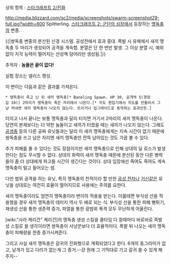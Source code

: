 상위 항목 : [[스타크래프트 2/진화]]

http://media.blizzard.com/sc2/media/screenshots/swarm-screenshot29-full.jpg?width=600
Splitterling. [[스타크래프트 2: 군단의 심장]]에서 등장하는 [[맹독충]]의 변종.

{{|쌍독충 변종의 분산된 신경 시스템. 공성전에서 효과 증대. 폭발 시 유체에서 새끼 맹독충 두 마리가 생성되어 공격을 계속함. 분열은 단 한 번만 발생. 그 이상 분열 시, 예외 없이 지각 능력이 떨어지는 산성액 덩어리만 생성됨.|}}

추적자 : '''놈들은 끝이 없다!'''

실험 장소는 넬리스 행성.

이 변이는 다음과 같은 결과를 가져온다.

 * 맹독충이 죽고 난 뒤 새끼 맹독충[* Baneling Spawn. HP 30, 공격력 5(경장갑 10)] 2마리가 맹독충이 죽은 자리에서 나온다.[* 지도 편집기에서 지도를 만들어서 그냥 꺼내면 새끼 맹독충이 나오지 않는다. 트리거나 업그레이드로 동작하는 효과인듯.]

터지고 나서 끝나는 보통 맹독충과 달리 터지면 거기서 2마리의 새끼 맹독충이 나온다. 당연히 본체보다는 더 약한 놈들이고 새끼가 터졌을 때는 새끼가 나오지 않는다. 그래도 [[공생충]] 등의 다른 공짜 유닛들과는 달리 이 새끼 맹독충에게는 지속 시간이 없기 때문에 쌍독충을 쓰고 남은 자리엔 새끼 맹독충만 잔뜩 남아있는 것도 가끔 볼 수 있다.

추가 피해를 줄 수 있다는 것도 장점이지만 새끼 맹독충으로 인해 상대의 딜 로스가 발생한다는 점도 무시할 수 없다. 상대의 화력이 새끼 맹독충 때문에 분산된 동안 다른 병력들이 좀 더 상대에게 파고들 시간이 생긴다는 것이다. 상대 입장에선 죽여도 죽여도 계속 맹독충이 밀고 들어오는 셈.

다만 범위 공격을 하는 유닛, 특히 맹독충의 천적이라 할 만한 [[공성 전차]]나 [[거신]]같은 유닛을 상대로는 여전히 효율이 떨어지므로 사용에는 주의를 요한다.

새끼 맹독충이라도 엄연히 맹독충이라 변이의 적용을 받는다. 이를테면 부식성 산을 적용했을 경우 새끼 맹독충의 데미지 역시 두 배로 되는 식. 부식성 산을 통한 피해 뻥튀기, 재생성 산을 통한 생존력 증가, 파열을 통한 광범위 폭격 모두 무난하게 어울린다.

[wiki:"사라 케리건" 케리건]의 맹독충 생성 스킬을 쿨타임 다 찰때마다 바로바로 즉발성 스킬로 쓸 생각이라면 쌍독충이 사냥꾼보다 더 효율적이다. 폭발 뒤 나오는 새끼 맹독충이 피해량을 한층 증가시켜준다.

그리고 사실 새끼 맹독충은 갈귀의 진화형으로 계획되었다고 한다. 6개의 동그라미가 없고, 날개가 있고 다리가 없는게 그 증거.--걍 원래 그 기믹대로 가고 갈귀 쓸 수 있게 해 주지--
